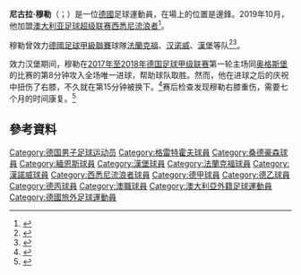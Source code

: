 {{expand|time=2015-05-18T09:51:13+00:00}}
{{noteTA
|1=zh-hans:穆勒; zh-tw:穆勒; zh-hk:梅拿;
}}
{{Use dmy dates|date=August 2018}}
{{Infobox football biography
| name        = 尼古拉·梅拿
| fullname    = Nicolai Müller
| image       = Nicolai Müller.jpg
| caption     = 2013年8月的梅拿
| birth_date  = {{birth date and age|1987|9|25|df=y}}
| birth_place = [[西德|西德]][[美因河畔洛爾|美因河畔洛爾]]
| height      = {{convert|1.73|m|abbr=on}}
| position    = [[翼鋒|翼鋒]]
| currentclub = [[西悉尼流浪者足球俱乐部|西雪梨流浪者]]
| clubnumber  = 27
| youthclubs1 = [[法蘭克福足球會|法蘭克福]]
| youthyears1 =           
| clubs1 = [[格雷特霍夫體育會二隊|格雷特霍夫II]]
| clubs2 = [[格雷特霍夫體育會|格雷特霍夫]]
| years1 = 2006–2010
| years2 = 2006–2011
| caps1 = 64
| caps2 = 69
| goals1 = 16
| goals2 = 13
| nationalteam1 = [[德國國家足球隊|德國]]
| nationalyears1 = 2013
| nationalcaps1 = 2
| nationalgoals1 = 0
| years3 = 2008–2009
| caps3 = 18
| goals3 = 5
| clubs3 = → [[桑德豪森體育俱樂部|辛特侯遜]] (外借)
| years4 = 2011
| caps4 = 1
| goals4 = 1
| clubs4 = [[美因茨05足球俱樂部|緬恩斯II]]
| years5 = 2011–2014
| caps5 = 81
| goals5 = 21
| clubs5 = [[美因茨05足球俱樂部|緬恩斯]]
| years6 = 2014–2018
| caps6 = 83
| goals6 = 16
| clubs6 = [[漢堡體育會|漢堡]]
| years7 = 2018–2019
| caps7 = 7
| goals7 = 2
| clubs7 = [[法蘭克福足球會|法蘭克福]]
| years8 = 2019
| caps8 = 14
| goals8 = 3
| clubs8 = → [[漢諾威96足球俱樂部|漢諾威]] (外借)
| years9 = 2019–
| caps9 = 19
| goals9 = 5
| clubs9 = [[西悉尼流浪者足球俱乐部|西雪梨流浪者]]
| pcupdate = 24 August 2020
| ntupdate = 2 June 2013
}}
'''尼古拉·穆勒'''（{{lang-de|Nicolai Müller}}；{{bd|1987年|9月25日}}）是一位[[德國|德國]]足球運動員，在場上的位置是邊鋒。2019年10月，他加盟[[澳大利亚足球超级联赛|澳大利亚足球超级联赛]][[西悉尼流浪者|西悉尼流浪者]]<ref>{{Cite news |url=https://voice.hupu.com/soccer/2488715.html |title=官方：西悉尼流浪者签下法兰克福边锋尼古拉-穆勒 |date=2019-10-16 |work=虎扑 |accessdate=2019-11-06 |archive-date=2019-11-06 |archive-url=https://web.archive.org/web/20191106151527/https://voice.hupu.com/soccer/2488715.html |dead-url=no }}</ref>。

穆勒曾效力[[德國足球甲級聯賽|德國足球甲級聯賽]]球隊[[法蘭克福足球俱樂部|法蘭克福]]、[[汉诺威96|汉诺威]]、[[漢堡足球俱樂部|漢堡]]等队<ref>{{cite web | url = http://www.worldfootball.net/spieler_profil/nicolai-mueller/2/ | title = Nicolai Müller | publisher = worldfootball.net | accessdate = 26 September 2012}}</ref><ref>{{cite web | url = http://www.bundesliga.com/en/liga/clubs/fsv-mainz-05/index.php?firsttab=kader&player=35280#firsttab=kader | title = Nicolai Müller | publisher = bundesliga.com | accessdate = 26 September 2012 | archive-url = https://web.archive.org/web/20150519124124/http://www.bundesliga.com/en/liga/clubs/fsv-mainz-05/index.php?firsttab=kader&player=35280#firsttab=kader | archive-date = 2015-05-19 | dead-url = yes }}</ref>。

效力汉堡期间，穆勒在[[2017年至2018年德国足球甲级联赛|2017年至2018年德国足球甲级联赛]]第一轮主场同[[奥格斯堡足球俱乐部|奥格斯堡]]的比赛的第8分钟攻入全场唯一进球，帮助球队取胜。然而，他在进球之后的庆祝中扭伤了右膝，不久就在第15分钟被换下。<ref>{{Cite news |url=http://sports.sina.com.cn/global/germany/2017-08-20/doc-ifykcypq0683523.shtml |title=乐极生悲！德甲神锋庆祝进球伤到膝盖痛苦离场 |last=华迪维亚 |date=2017-08-20 |work=新浪体育 |accessdate=2019-11-06 |archive-date=2019-11-06 |archive-url=https://web.archive.org/web/20191106151524/http://sports.sina.com.cn/global/germany/2017-08-20/doc-ifykcypq0683523.shtml |dead-url=no }}</ref>赛后检查发现穆勒右膝重伤，需要七个月的时间康复。<ref>{{Cite news |url=http://www.bundesliga.cn/news/1998531 |title=因庆祝进球伤缺7个月，汉堡边锋：太愚蠢了 |date=2017-08-21 |work=图片报 |via=德甲中文官网 |accessdate=2019-11-06 |archive-date=2019-11-06 |archive-url=https://web.archive.org/web/20191106151530/http://www.bundesliga.cn/news/1998531 |dead-url=no }}</ref>

== 參考資料 ==
{{reflist}}

{{DEFAULTSORT:Muller, Nicolai}}
[[Category:德国男子足球运动员|Category:德国男子足球运动员]]
[[Category:格雷特霍夫球員|Category:格雷特霍夫球員]]
[[Category:桑德豪森球員|Category:桑德豪森球員]]
[[Category:緬恩斯球員|Category:緬恩斯球員]]
[[Category:漢堡球員|Category:漢堡球員]]
[[Category:法蘭克福球員|Category:法蘭克福球員]]
[[Category:漢諾威球員|Category:漢諾威球員]]
[[Category:西悉尼流浪者球員|Category:西悉尼流浪者球員]]
[[Category:德甲球員|Category:德甲球員]]
[[Category:德乙球員|Category:德乙球員]]
[[Category:德丙球員|Category:德丙球員]]
[[Category:澳職球員|Category:澳職球員]]
[[Category:澳大利亞外籍足球運動員|Category:澳大利亞外籍足球運動員]]
[[Category:德國旅外足球運動員|Category:德國旅外足球運動員]]